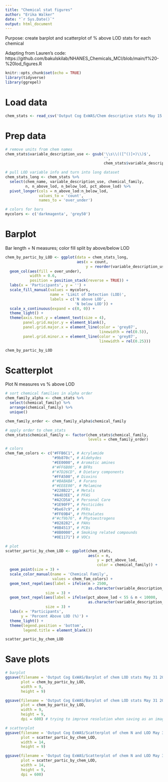 ---
title: "Chemical stat figures"
author: "Erika Walker"
date: "`r Sys.Date()`"
output: html_document
---

Purpose: create barplot and scatterplot of % above LOD stats for each chemical

Adapting from Lauren's code: https://github.com/bakulskilab/NHANES_Chemicals_MCI/blob/main/f%20-%20lod_figures.R

```{r setup, include=FALSE}
knitr::opts_chunk$set(echo = TRUE)
library(tidyverse)
library(ggrepel)
```

# Load data
```{r}
chem_stats <- read_csv('Output Cog ExWAS/Chem descriptive stats May 15 2024.csv')
```

# Prep data
```{r}
# remove units from chem names
chem_stats$variable_description_use <- gsub('\\s\\(([^()]+)\\)$', 
                                            '',
                                            chem_stats$variable_description_use)

# pull LOD variable info and turn into long dataset
chem_stats_long <- chem_stats %>%
  select(chem_name, variable_description_use, chemical_family, 
         n, n_above_lod, n_below_lod, pct_above_lod) %>%
  pivot_longer(cols = n_above_lod:n_below_lod,
               values_to = 'count',
               names_to = 'over_under')

# colors for bars
mycolors <- c('darkmagenta', 'grey50')

```

# Barplot

Bar length = N measures; color fill split by above/below LOD
```{r}
chem_by_partic_by_LOD <- ggplot(data = chem_stats_long,
                                aes(x = count,
                                    y = reorder(variable_description_use, count))) +
  geom_col(aes(fill = over_under), 
           width = 0.6,
           position = position_stack(reverse = TRUE)) +
  labs(x = 'Participants', y = '') +
  scale_fill_manual(values = mycolors,
                    name = 'Limit of Detection (LOD)',
                    labels = c('N above LOD',
                               'N below LOD')) +
  scale_x_continuous(expand = c(0, 0)) +
  theme_light() +
  theme(axis.text.y = element_text(size = 4),
        panel.grid.major.y = element_blank(),
        panel.grid.major.x = element_line(color = 'grey87',
                                          linewidth = rel(0.5)),
        panel.grid.minor.x = element_line(color = 'grey87',
                                          linewidth = rel(0.25)))

chem_by_partic_by_LOD

```

# Scatterplot

Plot N measures vs % above LOD
```{r}
# sort chemical families in alpha order
chem_family_alpha <- chem_stats %>%
  select(chemical_family) %>%
  arrange(chemical_family) %>%
  unique()

chem_family_order <- chem_family_alpha$chemical_family

# apply order to chem_stats
chem_stats$chemical_family <- factor(chem_stats$chemical_family,
                                     levels = chem_family_order)

# colors
chem_fam_colors <- c("#FFB6C1", # Acrylamide
                     "#9b870c", # Aldehydes
                     "#EE0000", # Aromatic amines
                     #"#FF6B00", # BFRs
                     #"#7D26CD", # Dietary components
                     "#FFA500", # Dioxins
                     #"#BABABA", # Furans
                     #"#EEEE00", # Melamine
                     "#228B22", # Metals
                     "#A4D3EE", # PFAS
                     "#A2CD5A", # Personal Care
                     "#1E90FF", # Pesticides
                     "#be67c9", # PFRs
                     "#FF69B4", # Phthalates
                     #"#cf9b76", # Phytoestrogens
                     "#828282", # PAHs
                     "#8B4513", # PCBs
                     "#8B0000", # Smoking related compounds
                     "#0E1171") # VOCs

# plot
scatter_partic_by_chem_LOD <- ggplot(chem_stats,
                                     aes(x = n,
                                         y = pct_above_lod,
                                         color = chemical_family)) +
  geom_point(size = 3) +
  scale_color_manual(name = 'Chemical Family', 
                     values = chem_fam_colors) +
  geom_text_repel(aes(label = ifelse(n > 2500, 
                                     as.character(variable_description_use), '')),
                  size = 3) +
  geom_text_repel(aes(label = ifelse(pct_above_lod < 55 & n < 10000,
                                     as.character(variable_description_use), '')),
                  size = 3) +
  labs(x = 'Participants',
       y = 'Percent Above LOD (%)') +
  theme_light() +
  theme(legend.position = 'bottom',
        legend.title = element_blank())

scatter_partic_by_chem_LOD

```

# Save plots
```{r}
# barplot
ggsave(filename = 'Output Cog ExWAS/Barplot of chem LOD stats May 31 2024.pdf',
       plot = chem_by_partic_by_LOD,
       width = 9,
       height = 9)

ggsave(filename = 'Output Cog ExWAS/Barplot of chem LOD stats May 31 2024.png',
       plot = chem_by_partic_by_LOD,
       width = 9,
       height = 9,
       dpi = 600) # trying to improve resolution when saving as an image, default dpi = 300

# scatterplot
ggsave(filename = 'Output Cog ExWAS/Scatterplot of chem N and LOD May 31 2024.pdf',
       plot = scatter_partic_by_chem_LOD,
       width = 14,
       height = 9)

ggsave(filename = 'Output Cog ExWAS/Scatterplot of chem N and LOD May 31 2024.png',
       plot = scatter_partic_by_chem_LOD,
       width = 14,
       height = 9,
       dpi = 600)

```



